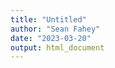 ```yaml
---
title: "Untitled"
author: "Sean Fahey"
date: "2023-03-20"
output: html_document
---
```


```r


```


```r


```


```r


```


```r


```


```r


```


```r


```


```r


```


```r


```


